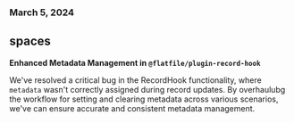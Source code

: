 ### March 5, 2024

## spaces

**Enhanced Metadata Management in `@flatfile/plugin-record-hook`**

We've resolved a critical bug in the RecordHook functionality, where `metadata` wasn't correctly assigned during record updates. By overhaulubg the workflow for setting and clearing metadata across various scenarios, we've can ensure accurate and consistent metadata management.
